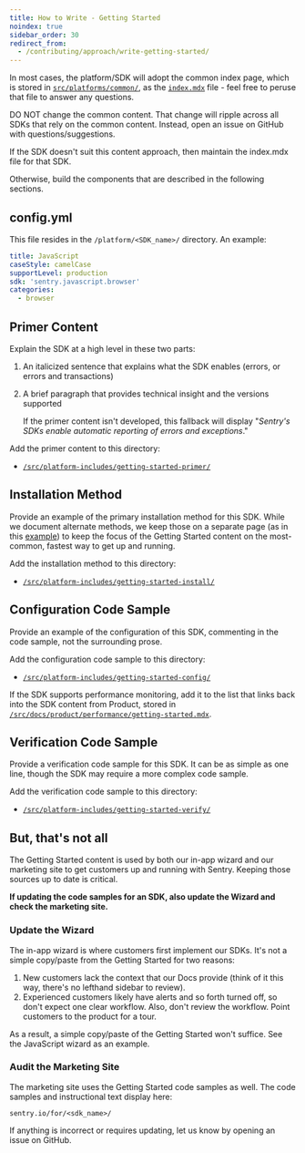 ```yaml
---
title: How to Write - Getting Started
noindex: true
sidebar_order: 30
redirect_from:
  - /contributing/approach/write-getting-started/
---
```


In most cases, the platform/SDK will adopt the common index page, which is stored in [`src/platforms/common/`](https://github.com/getsentry/sentry-docs/tree/master/src/platforms/common), as the [`index.mdx`](https://github.com/getsentry/sentry-docs/blob/master/src/platforms/common/index.mdx) file - feel free to peruse that file to answer any questions.

<Alert >

DO NOT change the common content. That change will ripple across all SDKs that rely on the common content. Instead, open an issue on GitHub with questions/suggestions.

</Alert >

If the SDK doesn't suit this content approach, then maintain the index.mdx file for that SDK.

Otherwise, build the components that are described in the following sections.

## config.yml

This file resides in the `/platform/<SDK_name>/` directory. An example:

```yaml
title: JavaScript
caseStyle: camelCase
supportLevel: production
sdk: 'sentry.javascript.browser'
categories:
  - browser
```

## Primer Content

Explain the SDK at a high level in these two parts:

1. An italicized sentence that explains what the SDK enables (errors, or errors and transactions)
2. A brief paragraph that provides technical insight and the versions supported

   <Note>

   If the primer content isn't developed, this fallback will display "_Sentry's SDKs enable automatic reporting of errors and exceptions_."

   </Note>

Add the primer content to this directory:

- [`/src/platform-includes/getting-started-primer/`](https://github.com/getsentry/sentry-docs/tree/master/src/platform-includes/getting-started-primer)

## Installation Method

Provide an example of the primary installation method for this SDK. While we document alternate methods, we keep those on a separate page (as in this [example](/platforms/javascript/install/)) to keep the focus of the Getting Started content on the most-common, fastest way to get up and running.

Add the installation method to this directory:

- [`/src/platform-includes/getting-started-install/`](https://github.com/getsentry/sentry-docs/tree/master/src/platform-includes/getting-started-install)

## Configuration Code Sample

Provide an example of the configuration of this SDK, commenting in the code sample, not the surrounding prose.

Add the configuration code sample to this directory:

- [`/src/platform-includes/getting-started-config/`](https://github.com/getsentry/sentry-docs/tree/master/src/platform-includes/getting-started-config)

<Note >

If the SDK supports performance monitoring, add it to the list that links back into the SDK content from Product, stored in [`/src/docs/product/performance/getting-started.mdx`](https://github.com/getsentry/sentry-docs/blob/master/src/docs/product/performance/getting-started.mdx).

</Note >

## Verification Code Sample

Provide a verification code sample for this SDK. It can be as simple as one line, though the SDK may require a more complex code sample.

Add the verification code sample to this directory:

- [`/src/platform-includes/getting-started-verify/`](https://github.com/getsentry/sentry-docs/tree/master/src/platform-includes/getting-started-verify)

## But, that's not all

The Getting Started content is used by both our in-app wizard and our marketing site to get customers up and running with Sentry. Keeping those sources up to date is critical.

**If updating the code samples for an SDK, also update the Wizard and check the marketing site.**

### Update the Wizard

The in-app wizard is where customers first implement our SDKs. It's not a simple copy/paste from the Getting Started for two reasons:

1. New customers lack the context that our Docs provide (think of it this way, there's no lefthand sidebar to review).
2. Experienced customers likely have alerts and so forth turned off, so don't expect one clear workflow. Also, don't review the workflow. Point customers to the product for a tour.

As a result, a simple copy/paste of the Getting Started won't suffice. See the JavaScript wizard as an example.

### Audit the Marketing Site

The marketing site uses the Getting Started code samples as well. The code samples and instructional text display here:

`sentry.io/for/<sdk_name>/`

If anything is incorrect or requires updating, let us know by opening an issue on GitHub.
